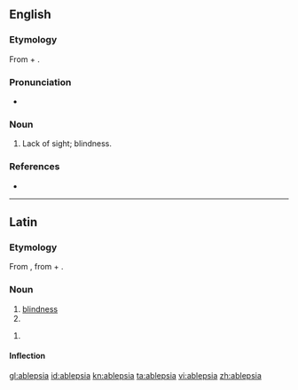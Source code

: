 ==English==

===Etymology===
From {{etyl|grc}} {{term|a-||not|lang=grc}} + {{term|blepein||to see|lang=grc}}{{rfscript|grc}}.

===Pronunciation===
* {{a|US}} {{IPA|/əˈblɛp.si.ə/}}

===Noun===
{{en-noun|-}}

# {{medical|rare}} Lack of sight; blindness.

===References===
* {{reference-book | last =| first = | authorlink =  | coauthors =  | editor =Thomas, Clayton L.  | others =  | title =Taber's Encyclopedic Medical Dictionary | origdate =  | origyear = 1940| origmonth =  | url =  | format =  | accessdate =  | accessyear =  | accessmonth =  | edition = 5th | date =  | year =1993| month =  | publisher =F. A. Davis Company  | location =Philadelphia, PA | language =  | id =  | doi = | isbn =0-8036-8313-8 | lccn = | ol = | pages =6| chapter =  | chapterurl =  | quote =}}

----

==Latin==

===Etymology===
From {{etyl|grc|la}} {{term|ἀβλεψία||blindness|sc=polytonic|tr=ablepsia|lang=grc}}, from {{term|ἀ-||not|sc=polytonic|tr=a-|lang=grc}} + {{term|βλέπω||I see|sc=polytonic|tr=blepō|lang=grc}}.

===Noun===
{{la-noun|ablepsia|ablepsiae|ablepsiae|f|first}}

# [[blindness]]
# {{inflection of|ablepsia|ablepsia|voc|s|lang=la}}

{{la-noun-form|ablepsiā}}

# {{inflection of|ablepsia|ablepsia|abl|s|lang=la}}

====Inflection====
{{la-decl-1st|ablepsi}}

[[gl:ablepsia]]
[[id:ablepsia]]
[[kn:ablepsia]]
[[ta:ablepsia]]
[[vi:ablepsia]]
[[zh:ablepsia]]